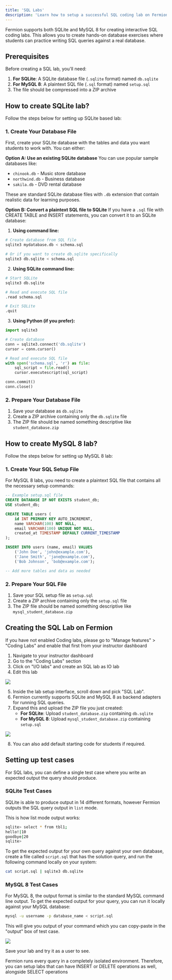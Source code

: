 ```yaml
---
title: 'SQL Labs'
description: 'Learn how to setup a successful SQL coding lab on Fermion for your students'
---
```


Fermion supports both SQLite and MySQL 8 for creating interactive SQL coding labs. This allows you to create hands-on database exercises where students can practice writing SQL queries against a real database.

## Prerequisites

Before creating a SQL lab, you'll need:

1. **For SQLite**: A SQLite database file (`.sqlite` format) named `db.sqlite`
2. **For MySQL 8**: A plaintext SQL file (`.sql` format) named `setup.sql`
3. The file should be compressed into a ZIP archive

## How to create SQLite lab?

Follow the steps below for setting up SQLite based lab:

### 1. Create Your Database File

First, create your SQLite database with the tables and data you want students to work with. You can either:

**Option A: Use an existing SQLite database**
You can use popular sample databases like:

-   `chinook.db` - Music store database
-   `northwind.db` - Business database
-   `sakila.db` - DVD rental database

These are standard SQLite database files with `.db` extension that contain realistic data for learning purposes.

**Option B: Convert a plaintext SQL file to SQLite**
If you have a `.sql` file with CREATE TABLE and INSERT statements, you can convert it to an SQLite database:

1. **Using command line:**

```bash
# Create database from SQL file
sqlite3 mydatabase.db < schema.sql

# Or if you want to create db.sqlite specifically
sqlite3 db.sqlite < schema.sql
```

2. **Using SQLite command line:**

```bash
# Start SQLite
sqlite3 db.sqlite

# Read and execute SQL file
.read schema.sql

# Exit SQLite
.quit
```

3. **Using Python (if you prefer):**

```python
import sqlite3

# Create database
conn = sqlite3.connect('db.sqlite')
cursor = conn.cursor()

# Read and execute SQL file
with open('schema.sql', 'r') as file:
    sql_script = file.read()
    cursor.executescript(sql_script)

conn.commit()
conn.close()
```

### 2. Prepare Your Database File

1. Save your database as `db.sqlite`
2. Create a ZIP archive containing only the `db.sqlite` file
3. The ZIP file should be named something descriptive like `student_database.zip`

## How to create MySQL 8 lab?

Follow the steps below for setting up MySQL 8 lab:

### 1. Create Your SQL Setup File

For MySQL 8 labs, you need to create a plaintext SQL file that contains all the necessary setup commands:

```sql
-- Example setup.sql file
CREATE DATABASE IF NOT EXISTS student_db;
USE student_db;

CREATE TABLE users (
    id INT PRIMARY KEY AUTO_INCREMENT,
    name VARCHAR(100) NOT NULL,
    email VARCHAR(100) UNIQUE NOT NULL,
    created_at TIMESTAMP DEFAULT CURRENT_TIMESTAMP
);

INSERT INTO users (name, email) VALUES
    ('John Doe', 'john@example.com'),
    ('Jane Smith', 'jane@example.com'),
    ('Bob Johnson', 'bob@example.com');

-- Add more tables and data as needed
```

### 2. Prepare Your SQL File

1. Save your SQL setup file as `setup.sql`
2. Create a ZIP archive containing only the `setup.sql` file
3. The ZIP file should be named something descriptive like `mysql_student_database.zip`

## Creating the SQL Lab on Fermion

<Note>
	If you have not enabled Coding labs, please go to "Manage features" >
	"Coding Labs" and enable that first from your instructor dashboard
</Note>

1. Navigate to your instructor dashboard
2. Go to the "Coding Labs" section
3. Click on "I/O labs" and create an SQL lab as IO lab
4. Edit this lab

![](https://codedamn-website-assets.s3.us-east-1.amazonaws.com/uploads/29-07-2025/screenshot-002425.wlqwcm.png)

5. Inside the lab setup interface, scroll down and pick "SQL Lab".
6. Fermion currently supports SQLite and MySQL 8 as backend adapters for running SQL queries.
7. Expand this and upload the ZIP file you just created:
    - **For SQLite**: Upload `student_database.zip` containing `db.sqlite`
    - **For MySQL 8**: Upload `mysql_student_database.zip` containing `setup.sql`

![](https://codedamn-website-assets.s3.us-east-1.amazonaws.com/uploads/29-07-2025/screenshot-002426.kvehag.png)

8. You can also add default starting code for students if required.

## Setting up test cases

For SQL labs, you can define a single test case where you write an expected output the query should produce.

### SQLite Test Cases

SQLite is able to produce output in 14 different formats, however Fermion outputs the SQL query output in `list` mode.

This is how list mode output works:

```bash
sqlite> select * from tbl1;
hello!|10
goodbye|20
sqlite>
```

To get the expected output for your own query against your own database, create a file called `script.sql` that has the solution query, and run the following command locally on your system:

```bash
cat script.sql | sqlite3 db.sqlite
```

### MySQL 8 Test Cases

For MySQL 8, the output format is similar to the standard MySQL command line output. To get the expected output for your query, you can run it locally against your MySQL database:

```bash
mysql -u username -p database_name < script.sql
```

This will give you output of your command which you can copy-paste in the "output" box of test case.

![](https://codedamn-website-assets.s3.us-east-1.amazonaws.com/uploads/29-07-2025/screenshot-002427.hykhoa.png)

Save your lab and try it as a user to see.

<Tip>
	Fermion runs every query in a completely isolated environment. Therefore,
	you can setup labs that can have INSERT or DELETE operations as well,
	alongside SELECT operations
</Tip>
